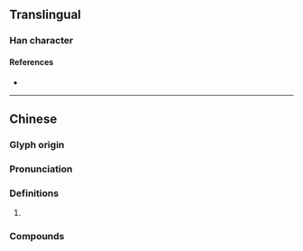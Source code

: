{{character info}}
==Translingual==

===Han character===
{{Han char|rn=82|rad=毛|as=09|sn=13|four=26713|canj=HUWP|ids=⿺毛思}}

====References====
* {{Han ref|kx=0594.370|dkj=16895|dj=0986.300|hdz=32002.010|uh=6BF8|ud=27640|bh=DE42|bd=56898}}

----

==Chinese==
{{zh-forms|alt=毢,𣯧,𣯯}}

===Glyph origin===
{{Han etym}}

===Pronunciation===
{{zh-pron
|m=sāi,suī
|c=soi1
|mc=y
|oc=y
|cat=
}}

===Definitions===
{{zh-hanzi}}

# {{zh-used|毰毸}}

===Compounds===
{{zh-der|毰毸}}